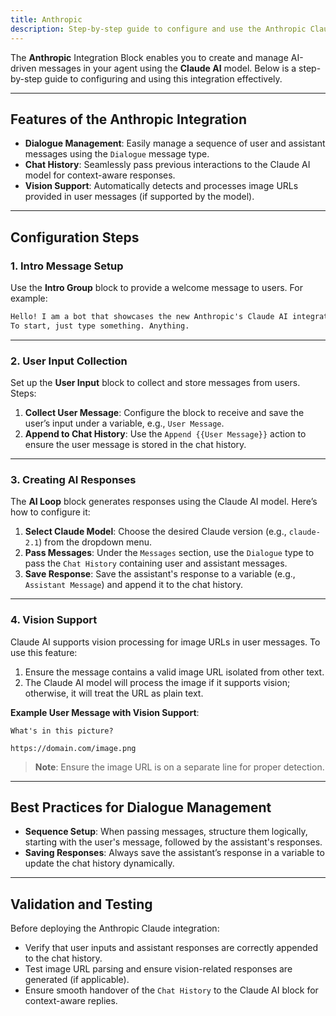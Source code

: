 ```yaml
---
title: Anthropic
description: Step-by-step guide to configure and use the Anthropic Claude AI integration block for AI-driven messages.
---
```

The **Anthropic** Integration Block enables you to create and manage AI-driven messages in your agent using the **Claude AI** model. Below is a step-by-step guide to configuring and using this integration effectively.

---

## Features of the Anthropic Integration

- **Dialogue Management**: Easily manage a sequence of user and assistant messages using the `Dialogue` message type.
- **Chat History**: Seamlessly pass previous interactions to the Claude AI model for context-aware responses.
- **Vision Support**: Automatically detects and processes image URLs provided in user messages (if supported by the model).

---

## Configuration Steps

### 1. **Intro Message Setup**

Use the **Intro Group** block to provide a welcome message to users. For example:

```markdown
Hello! I am a bot that showcases the new Anthropic's Claude AI integration block.  
To start, just type something. Anything.
```

---

### 2. **User Input Collection**

Set up the **User Input** block to collect and store messages from users. Steps:

1. **Collect User Message**: Configure the block to receive and save the user’s input under a variable, e.g., `User Message`.
2. **Append to Chat History**: Use the `Append {{User Message}}` action to ensure the user message is stored in the chat history.

---

### 3. **Creating AI Responses**

The **AI Loop** block generates responses using the Claude AI model. Here’s how to configure it:

1. **Select Claude Model**: Choose the desired Claude version (e.g., `claude-2.1`) from the dropdown menu.
2. **Pass Messages**: Under the `Messages` section, use the `Dialogue` type to pass the `Chat History` containing user and assistant messages.
3. **Save Response**: Save the assistant's response to a variable (e.g., `Assistant Message`) and append it to the chat history.

---

### 4. **Vision Support**

Claude AI supports vision processing for image URLs in user messages. To use this feature:

1. Ensure the message contains a valid image URL isolated from other text.
2. The Claude AI model will process the image if it supports vision; otherwise, it will treat the URL as plain text.

**Example User Message with Vision Support**:
```plaintext
What's in this picture?

https://domain.com/image.png
```

> **Note**: Ensure the image URL is on a separate line for proper detection.

---

## Best Practices for Dialogue Management

- **Sequence Setup**: When passing messages, structure them logically, starting with the user's message, followed by the assistant's responses.
- **Saving Responses**: Always save the assistant’s response in a variable to update the chat history dynamically.

---

## Validation and Testing

Before deploying the Anthropic Claude integration:

- Verify that user inputs and assistant responses are correctly appended to the chat history.
- Test image URL parsing and ensure vision-related responses are generated (if applicable).
- Ensure smooth handover of the `Chat History` to the Claude AI block for context-aware replies.
